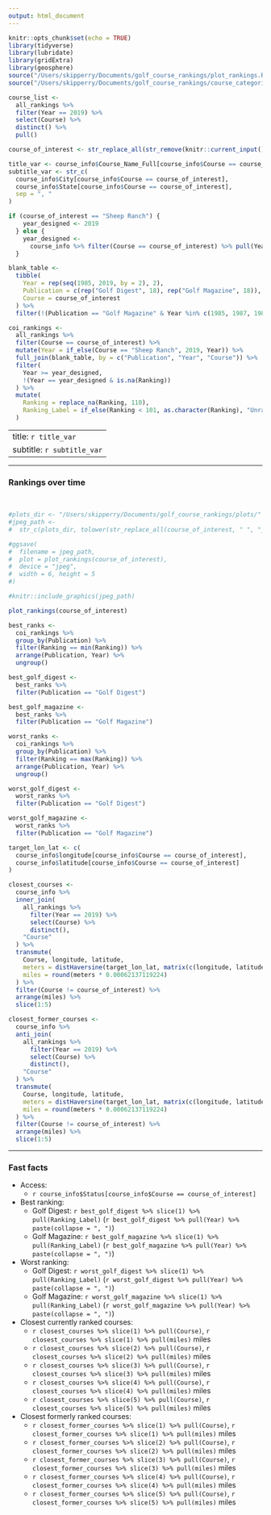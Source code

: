 ```yaml
---
output: html_document
---
```


```r
knitr::opts_chunk$set(echo = TRUE)
library(tidyverse)
library(lubridate)
library(gridExtra)
library(geosphere)
source("/Users/skipperry/Documents/golf_course_rankings/plot_rankings.R")
source("/Users/skipperry/Documents/golf_course_rankings/course_categories.R")
```

```r
course_list <- 
  all_rankings %>% 
  filter(Year == 2019) %>% 
  select(Course) %>% 
  distinct() %>% 
  pull()

course_of_interest <- str_replace_all(str_remove(knitr::current_input(), ".Rmd"), "-", " ")

title_var <- course_info$Course_Name_Full[course_info$Course == course_of_interest]
subtitle_var <- str_c(
  course_info$City[course_info$Course == course_of_interest],
  course_info$State[course_info$Course == course_of_interest], 
  sep = ", "
)

if (course_of_interest == "Sheep Ranch") {
    year_designed <- 2019
  } else {
    year_designed <- 
      course_info %>% filter(Course == course_of_interest) %>% pull(Year_Designed)
  }

blank_table <- 
  tibble(
    Year = rep(seq(1985, 2019, by = 2), 2),
    Publication = c(rep("Golf Digest", 18), rep("Golf Magazine", 18)),
    Course = course_of_interest
  ) %>% 
  filter(!(Publication == "Golf Magazine" & Year %in% c(1985, 1987, 1989)))

coi_rankings <- 
  all_rankings %>% 
  filter(Course == course_of_interest) %>% 
  mutate(Year = if_else(Course == "Sheep Ranch", 2019, Year)) %>% 
  full_join(blank_table, by = c("Publication", "Year", "Course")) %>% 
  filter(
    Year >= year_designed,
    !(Year == year_designed & is.na(Ranking))
  ) %>% 
  mutate(
    Ranking = replace_na(Ranking, 110),
    Ranking_Label = if_else(Ranking < 101, as.character(Ranking), "Unranked")
  )
```

---
title: `r title_var`
subtitle: `r subtitle_var`
---

******

### Rankings over time

<br>

```r
#plots_dir <- "/Users/skipperry/Documents/golf_course_rankings/plots/"
#jpeg_path <- 
#  str_c(plots_dir, tolower(str_replace_all(course_of_interest, " ", "_")), ".jpg")

#ggsave(
#  filename = jpeg_path, 
#  plot = plot_rankings(course_of_interest), 
#  device = "jpeg",
#  width = 6, height = 5
#)

#knitr::include_graphics(jpeg_path)

plot_rankings(course_of_interest)
```

```r
best_ranks <- 
  coi_rankings %>% 
  group_by(Publication) %>% 
  filter(Ranking == min(Ranking)) %>% 
  arrange(Publication, Year) %>% 
  ungroup()

best_golf_digest <- 
  best_ranks %>% 
  filter(Publication == "Golf Digest")

best_golf_magazine <- 
  best_ranks %>% 
  filter(Publication == "Golf Magazine")

worst_ranks <- 
  coi_rankings %>% 
  group_by(Publication) %>% 
  filter(Ranking == max(Ranking)) %>% 
  arrange(Publication, Year) %>% 
  ungroup()

worst_golf_digest <- 
  worst_ranks %>% 
  filter(Publication == "Golf Digest")

worst_golf_magazine <- 
  worst_ranks %>% 
  filter(Publication == "Golf Magazine")

target_lon_lat <- c(
  course_info$longitude[course_info$Course == course_of_interest],
  course_info$latitude[course_info$Course == course_of_interest]
)

closest_courses <- 
  course_info %>% 
  inner_join(
    all_rankings %>% 
      filter(Year == 2019) %>% 
      select(Course) %>% 
      distinct(),
    "Course"
  ) %>% 
  transmute(
    Course, longitude, latitude,
    meters = distHaversine(target_lon_lat, matrix(c(longitude, latitude), ncol = 2)),
    miles = round(meters * 0.00062137119224)
  ) %>% 
  filter(Course != course_of_interest) %>% 
  arrange(miles) %>% 
  slice(1:5)

closest_former_courses <- 
  course_info %>% 
  anti_join(
    all_rankings %>% 
      filter(Year == 2019) %>% 
      select(Course) %>% 
      distinct(),
    "Course"
  ) %>% 
  transmute(
    Course, longitude, latitude,
    meters = distHaversine(target_lon_lat, matrix(c(longitude, latitude), ncol = 2)),
    miles = round(meters * 0.00062137119224)
  ) %>% 
  filter(Course != course_of_interest) %>% 
  arrange(miles) %>% 
  slice(1:5)
```

******

### Fast facts

* Access: 
  * `r course_info$Status[course_info$Course == course_of_interest]`
* Best ranking: 
  * Golf Digest: `r best_golf_digest %>% slice(1) %>% pull(Ranking_Label)` (`r best_golf_digest %>% pull(Year) %>% paste(collapse = ", ")`)
  * Golf Magazine: `r best_golf_magazine %>% slice(1) %>% pull(Ranking_Label)` (`r best_golf_magazine %>% pull(Year) %>% paste(collapse = ", ")`)
* Worst ranking: 
  * Golf Digest: `r worst_golf_digest %>% slice(1) %>% pull(Ranking_Label)` (`r worst_golf_digest %>% pull(Year) %>% paste(collapse = ", ")`)
  * Golf Magazine: `r worst_golf_magazine %>% slice(1) %>% pull(Ranking_Label)` (`r worst_golf_magazine %>% pull(Year) %>% paste(collapse = ", ")`)
* Closest currently ranked courses:
  * `r closest_courses %>% slice(1) %>% pull(Course)`, `r closest_courses %>% slice(1) %>% pull(miles)` miles
  * `r closest_courses %>% slice(2) %>% pull(Course)`, `r closest_courses %>% slice(2) %>% pull(miles)` miles
  * `r closest_courses %>% slice(3) %>% pull(Course)`, `r closest_courses %>% slice(3) %>% pull(miles)` miles
  * `r closest_courses %>% slice(4) %>% pull(Course)`, `r closest_courses %>% slice(4) %>% pull(miles)` miles
  * `r closest_courses %>% slice(5) %>% pull(Course)`, `r closest_courses %>% slice(5) %>% pull(miles)` miles
* Closest formerly ranked courses:
  * `r closest_former_courses %>% slice(1) %>% pull(Course)`, `r closest_former_courses %>% slice(1) %>% pull(miles)` miles
  * `r closest_former_courses %>% slice(2) %>% pull(Course)`, `r closest_former_courses %>% slice(2) %>% pull(miles)` miles
  * `r closest_former_courses %>% slice(3) %>% pull(Course)`, `r closest_former_courses %>% slice(3) %>% pull(miles)` miles
  * `r closest_former_courses %>% slice(4) %>% pull(Course)`, `r closest_former_courses %>% slice(4) %>% pull(miles)` miles
  * `r closest_former_courses %>% slice(5) %>% pull(Course)`, `r closest_former_courses %>% slice(5) %>% pull(miles)` miles
